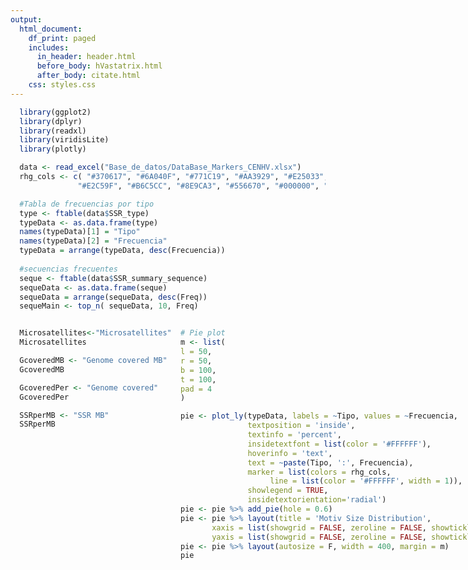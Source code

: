 ```yaml
---
output:
  html_document:
    df_print: paged
    includes:
      in_header: header.html
      before_body: hVastatrix.html
      after_body: citate.html
    css: styles.css
---
```

```r
  library(ggplot2)
  library(dplyr)
  library(readxl)
  library(viridisLite)
  library(plotly)
```

```r
  data <- read_excel("Base_de_datos/DataBase_Markers_CENHV.xlsx")
  rhg_cols <- c( "#370617", "#6A040F", "#771C19", "#AA3929", "#E25033", "#F27314", "#F8A31B",
               "#E2C59F", "#B6C5CC", "#8E9CA3", "#556670", "#000000", "#03071E")
```

```r
  #Tabla de frecuencias por tipo
  type <- ftable(data$SSR_type)
  typeData <- as.data.frame(type)
  names(typeData)[1] = "Tipo"
  names(typeData)[2] = "Frecuencia"
  typeData = arrange(typeData, desc(Frecuencia))
  
  #secuencias frecuentes
  seque <- ftable(data$SSR_summary_sequence)
  sequeData <- as.data.frame(seque)
  sequeData = arrange(sequeData, desc(Freq))
  sequeMain <- top_n( sequeData, 10, Freq)
```

:::: {style="display: flex;"}

::: {}

```r
  Microsatellites<-"Microsatellites"
  Microsatellites
```

```r
  GcoveredMB <- "Genome covered MB"
  GcoveredMB
```

```r
  GcoveredPer <- "Genome covered"
  GcoveredPer
```

```r
  SSRperMB <- "SSR MB"
  SSRperMB
```

:::

::: {}

```r
  # Pie plot
  m <- list(
  l = 50,
  r = 50,
  b = 100,
  t = 100,
  pad = 4
  )  

  pie <- plot_ly(typeData, labels = ~Tipo, values = ~Frecuencia,
                 textposition = 'inside',
                 textinfo = 'percent',
                 insidetextfont = list(color = '#FFFFFF'),
                 hoverinfo = 'text',
                 text = ~paste(Tipo, ':', Frecuencia),
                 marker = list(colors = rhg_cols,
                      line = list(color = '#FFFFFF', width = 1)),
                 showlegend = TRUE,
                 insidetextorientation='radial')
  pie <- pie %>% add_pie(hole = 0.6)
  pie <- pie %>% layout(title = 'Motiv Size Distribution',
         xaxis = list(showgrid = FALSE, zeroline = FALSE, showticklabels = FALSE),
         yaxis = list(showgrid = FALSE, zeroline = FALSE, showticklabels = FALSE))
  pie <- pie %>% layout(autosize = F, width = 400, margin = m)
  pie
```

:::

::: {}

```r
#Barplot
  n <- list(
  l = 50,
  r = 50,
  b = 100,
  t = 100,
  pad = 4
  )  

sequeMain$Var1 = with(sequeMain, reorder(Var1, -Freq, .fun='length'))

barras <- plot_ly(
    x = sequeMain$Var1,
    y = sequeMain$Freq,
    type = 'bar',
    marker = list(color = rhg_cols),
  )
barras <- barras %>% layout(
    title = 'Most Frequent Repeats',
    xaxis = list(
      type = 'category',
      title = 'Sequences',
      tickangle = -45
    ),
    yaxis = list(
      title = 'Frequency',
      range = c(0,16)
    )
  )
barras <- barras %>% layout(autosize = F, width = 500, height = 400, margin = n)
barras
```

:::

::::